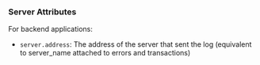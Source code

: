 ### Server Attributes

For backend applications:

- `server.address`: The address of the server that sent the log (equivalent to server_name attached to errors and transactions)